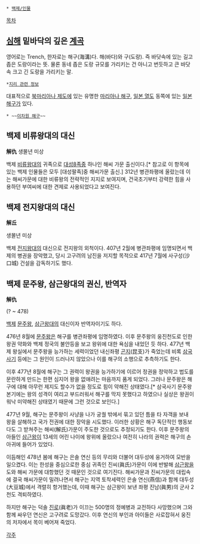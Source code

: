  * [[백제/인물]]
[[목차]]
== [[심해]] 밑바닥의 깊은 [[계곡]] ==
영어로는 Trench, 한자로는 해구(海溝)다. 해(바다)와 구(도랑). 즉 바닷속에 있는 길고 좁은 도랑이라는 뜻. 물론 동네 좁은 도랑 규모를 가리키는 건 아니고 번듯하고 큰 바닷속 크고 긴 도랑을 가리키는 말. 
 *[[지리 관련 정보]]
대표적으로 [[북마리아나 제도]]에 있는 유명한 [[마리아나 해구]], [[일본 열도]] 동쪽에 있는 [[일본 해구]]가 있다.
 * ~~[[이차원 해구]]~~
== 백제 비류왕대의 대신 ==
'''解仇'''
생몰년 미상

백제 [[비류왕]]대의 귀족으로 [[대성8족]]중 하나인 해씨 가문 출신이다.[* 참고로 이 항목에 있는 백제 인물들은 모두 [대성팔족]중 해씨가문 출신.] 312년 병관좌평에 올랐는데 이는 해씨가문에 대한 비류왕의 전략적인 지지로 보여지며, 건국초기부터 강력한 힘을 사용하던 부여씨에 대한 견제로 사용되었다고 보여진다.
== 백제 전지왕대의 대신 ==
'''解丘'''

생몰년 미상

백제 [[전지왕]]대의 대신으로 전지왕의 외척이다. 407년 2월에 병관좌평에 임명되면서 백제의 병권을 장악했고, 당시 고구려의 남진을 저지할 목적으로 417년 7월에 사구성(沙口城) 건설을 감독하기도 했다.
== 백제 문주왕, 삼근왕대의 권신, 반역자 ==
'''解仇'''

(? ~ 478)

[[백제]] [[문주왕]], [[삼근왕]]대의 대신이자 반역자이기도 하다.

476년 8월에 [[문주왕]]은 해구를 병관좌평에 임명하였다. 이후 문주왕의 웅진천도로 인한 왕권 약화와 백제 정국의 불안등을 보고 왕위에 대한 욕심을 내었던 듯 하다. 477년 백제 왕실에서 문주왕을 능가하는 세력이었던 내신좌평 [[곤지]](昆支)가 죽었는데 비록 [[삼국사기]] 등에는 그 원인이 드러나지 않았으나 이를 해구의 소행으로 추측하기도 한다.

이후 477년 8월에 해구는 그 권력이 왕권을 능가하기에 이르어 정권을 정악하고 법도를 문란하게 만드는 한편 심지어 왕을 없애려는 마음까지 품게 되었다. 그러나 문주왕은 해구에 대해 아무런 제지도 할수가 없을 정도로 힘이 약해진 상태였다.[* 삼국사기 문주왕본기에는 왕의 성격이 여리고 부드러워서 해구를 막지 못했다고 하였으나 실상은 왕권이 워낙 미약해진 상태였기 때문에 그런 것으로 보인다.]

477년 9월, 해구는 문주왕이 사냥을 나가 궁궐 밖에서 묶고 있던 틈을 타 자객을 보내 왕을 살해하고 국가 전권에 대한 장악을 시도했다. 이러한 상황은 해구 독단적인 행동보다도 그 받쳐주는 해씨(解氏)가문이 주도한 것으로도 추정되기도 한다. 이후 문주왕의 아들인 [[삼근왕]]이 13세의 어린 나이에 왕위에 올랐으나 여전히 나라의 권력은 해구의 손아귀에 들어가 있었다.

이듬해인 478년 봄에 해구는 은솔 연신 등의 무리와 더불어 대두성에 웅거하여 모반을 일으켰다. 이는 한성을 중심으로한 중심 귀족인 진씨(眞氏)가문이 이에 반발해 [[삼근왕]]을 도와 해씨 가문에 대항했던 것 때문인 것으로 여기진다. 해씨가문과 진씨가문의 대립속에 결국 해씨가문이 밀려나면서 해구는 지역 토착세력인 은솔 연신(燕信)과 함께 대두성(大豆城)에서 격렬히 항거했는데, 이때 해구는 삼근왕이 보낸 좌평 진남(眞男)의 군사 2천도 격퇴하였다.

하지만 해구는 덕솔 [[진로]](眞老)가 이끄는 500명의 정예병과 교전하다 사망했으며 그와 함께 싸우던 연신은 고구려로 도망갔다. 이후 연신의 부인과 아이들은 사로잡혀서 웅진의 저자에서 목이 베어져 죽었다.


[[각주]]

